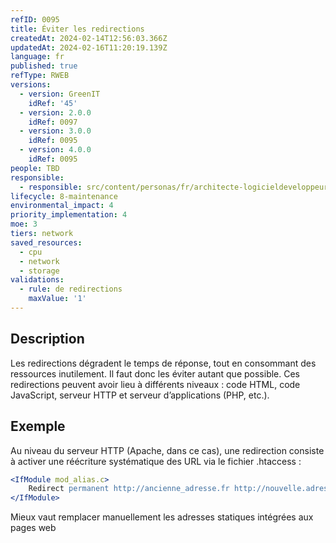 ```yaml
---
refID: 0095
title: Éviter les redirections
createdAt: 2024-02-14T12:56:03.366Z
updatedAt: 2024-02-16T11:20:19.139Z
language: fr
published: true
refType: RWEB
versions:
  - version: GreenIT
    idRef: '45'
  - version: 2.0.0
    idRef: 0097
  - version: 3.0.0
    idRef: 0095
  - version: 4.0.0
    idRef: 0095
people: TBD
responsible:
  - responsible: src/content/personas/fr/architecte-logicieldeveloppeur.mdx
lifecycle: 8-maintenance
environmental_impact: 4
priority_implementation: 4
moe: 3
tiers: network
saved_resources:
  - cpu
  - network
  - storage
validations:
  - rule: de redirections
    maxValue: '1'
---
```


## Description

Les redirections dégradent le temps de réponse, tout en consommant des ressources inutilement. Il faut donc les éviter autant que possible. Ces redirections peuvent avoir lieu à différents niveaux : code HTML, code JavaScript, serveur HTTP et serveur d’applications (PHP, etc.).

## Exemple

Au niveau du serveur HTTP (Apache, dans ce cas), une redirection consiste à activer une réécriture systématique des URL via le fichier
.htaccess :

```apache
<IfModule mod_alias.c>
    Redirect permanent http://ancienne_adresse.fr http://nouvelle.adresse.fr/
</IfModule>
```

Mieux vaut remplacer manuellement les adresses statiques intégrées aux pages web
